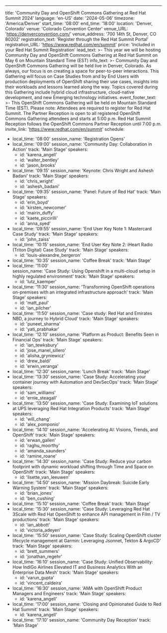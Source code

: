---
title: 'Community Day and OpenShift Commons Gathering at Red Hat Summit 2024'
language: 'en-US'
date: '2024-05-06'
timezone: 'America/Denver'
start_time: '08:00'
end_time: '18:00'
location: 'Denver, Colorado'
venue: 'Colorado Convention Center'
venue_URL: 'https://denverconvention.com/'
venue_address: '700 14th St, Denver, CO 80202'
registration_text: 'Register through the Red Hat Summit Portal'
registration_URL: 'https://www.redhat.com/en/summit'
price: 'Included in your Red Hat Summit Registration'
lead_text: >-
  This year we will be hosting Community Day and OpenShift Commons Gathering at Red Hat Summit on May 6 on Mountain Standard Time (EST)
info_text: >-
  Community Day and OpenShift Commons Gathering will be held live in Denver, Colorado. As always, our focus is on creating a space for peer-to-peer interactions. This Gathering will focus on Case Studies from and by End Users with production deployments of OpenShift sharing their use cases, insights into their workloads and lessons learned along the way. Topics covered during this Gathering include hybrid cloud infrastructure, cloud-native development, and new Emerging technology initiatives.
event_footer_text: >-
  This OpenShift Commons Gathering will be held on Mountain Standard Time (EST). Please note: Attendees are required to register for Red Hat Summit. The Partner Reception is open to all registered OpenShift Commons Gathering attendees and starts at 5:00 p.m. Red Hat Summit Reception follows the OpenShift Commons Partner Reception until 7:00 p.m.
invite_link: 'https://www.redhat.com/en/summit'
schedule:
  - local_time: '08:00'
    session_name: 'Registration Opens'
  - local_time: '09:00'
    session_name: 'Community Day: Collaboration in Action'
    track: 'Main Stage'
    speakers:
      - id: 'karena_angell'
      - id: 'walter_bentley'
      - id: 'jason_brooks'
  - local_time: '09:15'
    session_name: 'Keynote: Chris Wright and Ashesh Badani'
    track: 'Main Stage'
    speakers:
      - id: 'chris_wright'
      - id: 'ashesh_badani'
  - local_time: '09:35'
    session_name: 'Panel: Future of Red Hat'
    track: 'Main Stage'
    speakers:
      - id: 'erin_boyd'
      - id: 'kirsten_newcomer'
      - id: 'mairin_duffy'
      - id: 'kaete_piccirilli'
      - id: 'anna_syed'
  - local_time: '09:55'
    session_name: 'End User Key Note 1: Mastercard Case Study'
    track: 'Main Stage'
    speakers:
      - id: 'john_zaiss'
  - local_time: '10:15'
    session_name: 'End User Key Note 2: iHeart Radio (Triton Digital) Case Study'
    track: 'Main Stage'
    speakers:
      - id: 'louis-alexandre_bergeron'
  - local_time: '10:35'
    session_name: 'Coffee Break'
    track: 'Main Stage'  
  - local_time: '11:00'  
    session_name: 'Case Study: Using Openshift in a multi-cloud setup in highly regulated environment'
    track: 'Main Stage'
    speakers:
      - id: 'lutz_kaemper'
  - local_time: '11:30'
    session_name: 'Transforming OpenShift operations on-premises with an integrated infrastructure approach'
    track: 'Main Stage'
    speakers:
      - id: 'matt_paul'
      - id: 'ian_pilcher'
  - local_time: '11:50'
    session_name: 'Case study: Red Hat and Emirates NBD, a journey to Hybrid Cloud'
    track: 'Main Stage'
    speakers:
      - id: 'puneet_sharma'
      - id: 'yati_prabhakar'
  - local_time: '12:10'
    session_name: 'Platform as Product: Benefits Seen in Financial Ops'
    track: 'Main Stage'
    speakers:
      - id: 'ian_tewksbury'
      - id: 'jose_manel_sillero'
      - id: 'alisha_gryniewicz'
      - id: 'drew_baldi'
      - id: 'erwin_veranga'
  - local_time: '12:30'
    session_name: 'Lunch Break'
    track: 'Main Stage'
  - local_time: '13:30'
    session_name: 'Case Study: Accelerating your container journey with Automation and DevSecOps'
    track: 'Main Stage'
    speakers:
      - id: 'sam_williams'
      - id: 'ernie_steagall'
  - local_time: '13:50'
    session_name: 'Case Study: Examining IoT solutions at UPS leveraging Red Hat Integration Products'
    track: 'Main Stage'
    speakers:
      - id: 'will_chang'
      - id: 'alex_pomponio'
  - local_time: '14:10'
    session_name: 'Accelerating AI: Visions, Trends, and OpenShift'
    track: 'Main Stage'
    speakers:
      - id: 'erwan_gallen'
      - id: 'raghu_moorthy'
      - id: 'amanda_saunders'
      - id: 'ramine_roane'
  - local_time: '14:30'
    session_name: 'Case Study: Reduce your carbon footprint with dynamic workload shifting through Time and Space on OpenShift'
    track: 'Main Stage'
    speakers:
      - id: 'lisette_van_leeuwen'
  - local_time: '14:50'
    session_name: 'Mission Daybreak: Suicide Early Warning System'
    track: 'Main Stage'
    speakers:
      - id: 'brian_jones'
      - id: 'ben_cushing'
  - local_time: '15:10'
    session_name: 'Coffee Break'
    track: 'Main Stage'
  - local_time: '15:30'
    session_name: 'Case Study: Leveraging Red Hat 3Scale with Red Hat OpenShift to enhance API management in Film / TV productions'
    track: 'Main Stage'
    speakers:
      - id: 'ian_abbott'
      - id: 'victoria_adeyeri'
  - local_time: '15:50'
    session_name: 'Case Study: Scaling OpenShift cluster lifecycle management at Garmin: Leveraging Jsonnet, Tekton & ArgoCD'
    track: 'Main Stage'
    speakers:
      - id: 'brett_summers'
      - id: 'jonathan_regehr'
  - local_time: '16:10'
    session_name: 'Case Study: Unified Observability: How IndiGo Airlines Elevated IT and Business Analytics With an Enterprise Data Mesh'
    track: 'Main Stage'
    speakers:
      - id: 'varun_gupta'
      - id: 'vincent_caldeira'
  - local_time: '16:30'
    session_name: 'AMA with OpenShift Product Managers and Engineers'
    track: 'Main Stage'
    speakers:
      - id: 'karena_angell'
  - local_time: '17:00'
    session_name: 'Closing and Opinionated Guide to Red Hat Summit'
    track: 'Main Stage'
    speakers:
      - id: 'karena_angell'
  - local_time: '17:10'
    session_name: 'Community Day Reception'
    track: 'Main Stage'
